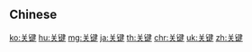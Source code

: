{{also|關鍵}}
==Chinese==
{{zh-see|關鍵}}

[[ko:关键]]
[[hu:关键]]
[[mg:关键]]
[[ja:关键]]
[[th:关键]]
[[chr:关键]]
[[uk:关键]]
[[zh:关键]]